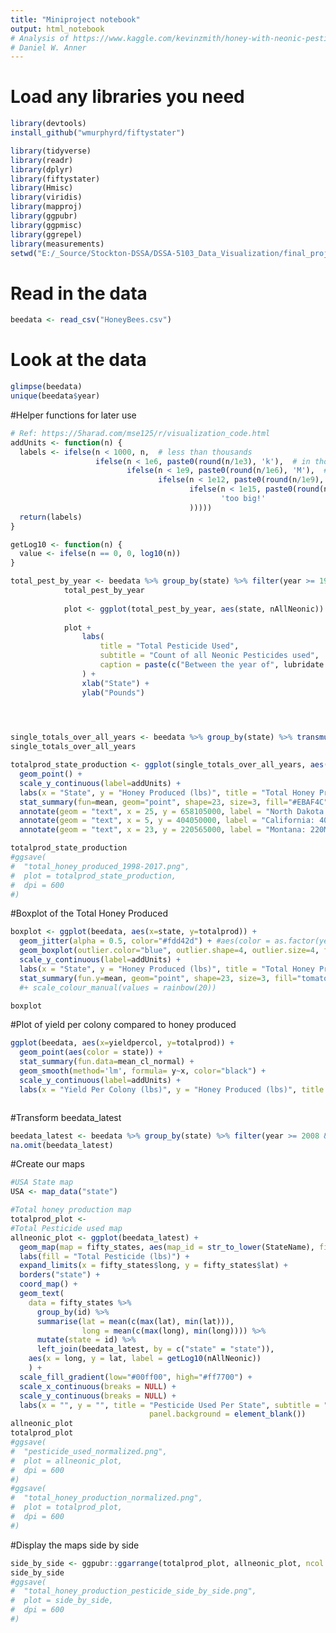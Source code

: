 ```yaml
---
title: "Miniproject notebook"
output: html_notebook
# Analysis of https://www.kaggle.com/kevinzmith/honey-with-neonic-pesticide Data
# Daniel W. Anner 
---
```

# Load any libraries you need
```r
library(devtools)
install_github("wmurphyrd/fiftystater")

library(tidyverse)
library(readr)
library(dplyr)
library(fiftystater)
library(Hmisc)
library(viridis)
library(mapproj)
library(ggpubr)
library(ggpmisc)
library(ggrepel)
library(measurements)
setwd("E:/_Source/Stockton-DSSA/DSSA-5103_Data_Visualization/final_project")
```

# Read in the data
```r
beedata <- read_csv("HoneyBees.csv")
```

# Look at the data
```r
glimpse(beedata)
unique(beedata$year)
```


#Helper functions for later use
```r
# Ref: https://5harad.com/mse125/r/visualization_code.html
addUnits <- function(n) {
  labels <- ifelse(n < 1000, n,  # less than thousands
                   ifelse(n < 1e6, paste0(round(n/1e3), 'k'),  # in thousands
                          ifelse(n < 1e9, paste0(round(n/1e6), 'M'),  # in millions
                                 ifelse(n < 1e12, paste0(round(n/1e9), 'B'), # in billions
                                        ifelse(n < 1e15, paste0(round(n/1e12), 'T'), # in trillions
                                               'too big!'
                                        )))))
  return(labels)
}

getLog10 <- function(n) {
  value <- ifelse(n == 0, 0, log10(n))
}
```

```r
total_pest_by_year <- beedata %>% group_by(state) %>% filter(year >= 1994 & year <= 2008) %>% mutate(nAllNeonic=conv_unit(sum(nAllNeonic, na.rm = TRUE), 'kg', 'lbs')) %>% select(state, nAllNeonic)
            total_pest_by_year
            
            plot <- ggplot(total_pest_by_year, aes(state, nAllNeonic)) + geom_bar(stat="identity") + stat_summary(fun.data=mean_cl_normal) + geom_smooth(method='lm', formula= y~x, color="black") +  scale_y_continuous(label=addUnits)
            
            plot + 
                labs(
                    title = "Total Pesticide Used",
                    subtitle = "Count of all Neonic Pesticides used",
                    caption = paste(c("Between the year of", lubridate::year(input$dateRange[1]), "and", lubridate::year(input$dateRange[2])), collapse = " ")
                ) +
                xlab("State") +
                ylab("Pounds")


  
```

```r
single_totals_over_all_years <- beedata %>% group_by(state) %>% transmute(totalprod=sum(totalprod)) %>% slice(1)
single_totals_over_all_years

totalprod_state_production <- ggplot(single_totals_over_all_years, aes(x=state, y=totalprod, label = single_totals_over_all_years$state)) + 
  geom_point() + 
  scale_y_continuous(label=addUnits) + 
  labs(x = "State", y = "Honey Produced (lbs)", title = "Total Honey Produced Per State 1998-2017") +
  stat_summary(fun=mean, geom="point", shape=23, size=3, fill="#EBAF4C") +
  annotate(geom = "text", x = 25, y = 658105000, label = "North Dakota: 658Mil lbs", hjust = "left") +
  annotate(geom = "text", x = 5, y = 404050000, label = "California: 404Mil lbs", hjust = "left") +
  annotate(geom = "text", x = 23, y = 220565000, label = "Montana: 220Mil lbs", hjust = "left") 

totalprod_state_production
#ggsave(
#  "total_honey_produced_1998-2017.png",
#  plot = totalprod_state_production,
#  dpi = 600
#)
```


#Boxplot of the Total Honey Produced
```r
boxplot <- ggplot(beedata, aes(x=state, y=totalprod)) +
  geom_jitter(alpha = 0.5, color="#fdd42d") + #aes(color = as.factor(year))) +
  geom_boxplot(outlier.color="blue", outlier.shape=4, outlier.size=4, fill="#22c1c3")  +
  scale_y_continuous(label=addUnits) + 
  labs(x = "State", y = "Honey Produced (lbs)", title = "Total Honey Produced Per State") +
  stat_summary(fun.y=mean, geom="point", shape=23, size=3, fill="tomato")
  #+ scale_colour_manual(values = rainbow(20)) 

boxplot
```

#Plot of yield per colony compared to honey produced
```r
ggplot(beedata, aes(x=yieldpercol, y=totalprod)) +
  geom_point(aes(color = state)) +
  stat_summary(fun.data=mean_cl_normal) + 
  geom_smooth(method='lm', formula= y~x, color="black") + 
  scale_y_continuous(label=addUnits) +
  labs(x = "Yield Per Colony (lbs)", y = "Honey Produced (lbs)", title = "Yield Per Colony to Honey Produced")
```


```r

```

#Transform beedata_latest
```r
beedata_latest <- beedata %>% group_by(state) %>% filter(year >= 2008 & year <= 2020) %>% mutate(nAllNeonic = (2.2 * nAllNeonic)) %>% mutate(nAllNeonic = coalesce(nAllNeonic, 0)) %>% select(state, StateName, year, nAllNeonic, totalprod)
na.omit(beedata_latest)
```

#Create our maps
```r
#USA State map
USA <- map_data("state")

#Total honey production map
totalprod_plot <-
#Total Pesticide used map
allneonic_plot <- ggplot(beedata_latest) +
  geom_map(map = fifty_states, aes(map_id = str_to_lower(StateName), fill = getLog10(nAllNeonic))) +
  labs(fill = "Total Pesticide (lbs)") +
  expand_limits(x = fifty_states$long, y = fifty_states$lat) +
  borders("state") +
  coord_map() +
  geom_text(
    data = fifty_states %>%
      group_by(id) %>%
      summarise(lat = mean(c(max(lat), min(lat))),
                long = mean(c(max(long), min(long)))) %>%
      mutate(state = id) %>%
      left_join(beedata_latest, by = c("state" = "state")),
    aes(x = long, y = lat, label = getLog10(nAllNeonic))
    ) +
  scale_fill_gradient(low="#00ff00", high="#ff7700") +
  scale_x_continuous(breaks = NULL) +
  scale_y_continuous(breaks = NULL) +
  labs(x = "", y = "", title = "Pesticide Used Per State", subtitle = "Normalized with log10") + theme(legend.position = "bottom", 
                               panel.background = element_blank())
allneonic_plot
totalprod_plot
#ggsave(
#  "pesticide_used_normalized.png",
#  plot = allneonic_plot,
#  dpi = 600
#)
#ggsave(
#  "total_honey_production_normalized.png",
#  plot = totalprod_plot,
#  dpi = 600
#)

```

#Display the maps side by side
```r
side_by_side <- ggpubr::ggarrange(totalprod_plot, allneonic_plot, ncol = 2, nrow = 1)
side_by_side
#ggsave(
#  "total_honey_production_pesticide_side_by_side.png",
#  plot = side_by_side,
#  dpi = 600
#)
```